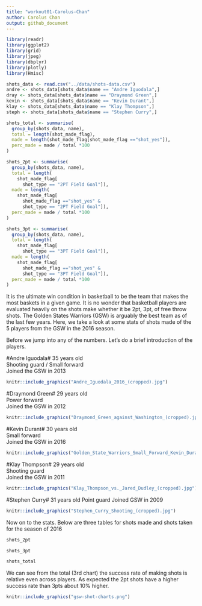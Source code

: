 ```yaml
---
title: "workout01-Carolus-Chan"
author: Carolus Chan
output: github_document
---
```


```r
library(readr)
library(ggplot2)
library(grid)
library(jpeg)
library(dbplyr)
library(plotly)
library(Hmisc)

shots_data <- read.csv("../data/shots-data.csv")
andre <- shots_data[shots_data$name == "Andre Iguodala",]
dray <- shots_data[shots_data$name == "Draymond Green",]
kevin <- shots_data[shots_data$name == "Kevin Durant",]
klay <- shots_data[shots_data$name == "Klay Thompson",]
steph <- shots_data[shots_data$name == "Stephen Curry",]

shots_total <- summarise(
  group_by(shots_data, name),
  total = length(shot_made_flag),
  made = length(shot_made_flag[shot_made_flag =="shot_yes"]),
  perc_made = made / total *100
)

shots_2pt <- summarise(
  group_by(shots_data, name),
  total = length(
    shot_made_flag[
      shot_type == "2PT Field Goal"]),
  made = length(
    shot_made_flag[
      shot_made_flag =="shot_yes" & 
      shot_type == "2PT Field Goal"]),
  perc_made = made / total *100
)

shots_3pt <- summarise(
  group_by(shots_data, name),
  total = length(
    shot_made_flag[
      shot_type == "3PT Field Goal"]),
  made = length(
    shot_made_flag[
      shot_made_flag =="shot_yes" & 
      shot_type == "3PT Field Goal"]),
  perc_made = made / total *100
)
```

It is the ultimate win condition in basketball to be the team that makes the most baskets in a given game. It is no wonder that basketball players are evaluated heavily on the shots make whether it be 2pt, 3pt, of free throw shots. The Golden States Warriors (GSW) is arguably the best team as of the last few years. Here, we take a look at some stats of shots made of the 5 players from the GSW in the 2016 season. 

Before we jump into any of the numbers. Let's do a brief introduction of the players. 

#Andre Iguodala#
35 years old \
Shooting guard / Small forward \
Joined the GSW in 2013 \
```r
knitr::include_graphics("Andre_Iguodala_2016_(cropped).jpg")
```


#Draymond Green# 
29 years old \
Power forward \
Joined the GSW in 2012 \
```r
knitr::include_graphics("Draymond_Green_against_Washington_(cropped).jpg")
```

#Kevin Durant#
30 years old \
Small forward \
Joined the GSW in 2016 \
```r
knitr::include_graphics("Golden_State_Warriors_Small_Forward_Kevin_Durant_(cropped).jpg")
```

#Klay Thompson#
29 years old \
Shooting guard \
Joined the GSW in 2011 \
```r
knitr::include_graphics("Klay_Thompson_vs._Jared_Dudley_(cropped).jpg")
```

#Stephen Curry#
31 years old 
Point guard
Joined GSW in 2009
```r
knitr::include_graphics("Stephen_Curry_Shooting_(cropped).jpg")
```

Now on to the stats. Below are three tables for shots made and shots taken for the season of 2016

```r
shots_2pt
```

```r
shots_3pt
```

```r
shots_total
```

We can see from the total (3rd chart) the success rate of making shots is relative even across players. As expected the 2pt shots have a higher success rate than 3pts about 10% higher. 

```r
knitr::include_graphics("gsw-shot-charts.png")

```

